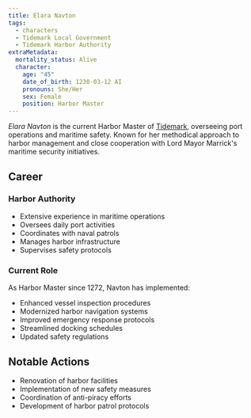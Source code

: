 ```yaml
---
title: Elara Navton
tags:
  - characters
  - Tidemark Local Government
  - Tidemark Harbor Authority
extraMetadata:
  mortality_status: Alive
  character:
    age: "45"
    date_of_birth: 1230-03-12 AI
    pronouns: She/Her
    sex: Female
    position: Harbor Master
---
```


*Elara Navton* is the current Harbor Master of
[Tidemark](/locations/tidemark/), overseeing port operations and maritime
safety. Known for her methodical approach to harbor management and close
cooperation with Lord Mayor Marrick's maritime security initiatives.

## Career

### Harbor Authority

* Extensive experience in maritime operations
* Oversees daily port activities
* Coordinates with naval patrols
* Manages harbor infrastructure
* Supervises safety protocols

### Current Role

As Harbor Master since 1272, Navton has implemented:

* Enhanced vessel inspection procedures
* Modernized harbor navigation systems
* Improved emergency response protocols
* Streamlined docking schedules
* Updated safety regulations

## Notable Actions

* Renovation of harbor facilities
* Implementation of new safety measures
* Coordination of anti-piracy efforts
* Development of harbor patrol protocols
